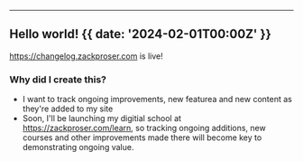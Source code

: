 

---

## Hello world! {{ date: '2024-02-01T00:00Z' }}

https://changelog.zackproser.com is live!

### <SparkleIcon /> Why did I create this? 

- I want to track ongoing improvements, new featurea and new content as they're added to my site 
- Soon, I'll be launching my digitial school at https://zackproser.com/learn, so tracking ongoing additions, new courses 
and other improvements made there will become key to demonstrating ongoing value.

